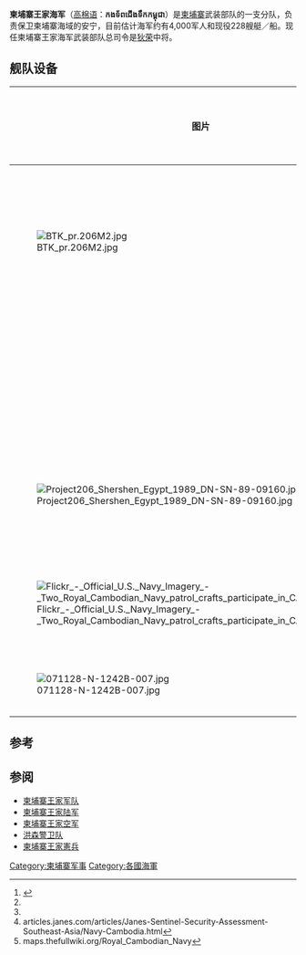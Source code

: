{{Infobox military unit
|unit_name     = 柬埔寨海军武装部队 <br>{{lang|km|កងទ័ពជើងទឹកកម្ពុជា}}
|image         = 
|caption       = 
|start_date    = 1953年
|country       = {{flagicon|Cambodia}} [[柬埔寨王国|柬埔寨王国]]
|allegiance    = 
|branch        =
|type          = [[海军|海军]]
|role          =
|size          = 
|command_structure   =[[柬埔寨军事|柬埔寨王家军队]]
|garrison            =[[金边|金边]]、[[西哈努克|西哈努克]]、[[国公|国公]]、[[贡布省|贡不省]]
|garrison_label      =
|nickname            =
|patron=
|motto               = ''保卫柬埔寨王国''
|colours=
|colors_label=
|march=
|mascot=
|equipment=
|equipment_label=
|battles=
|anniversaries= 1953年11月9日
|decorations=
|battle_honours=
<!-- Commanders -->
|commander1= [[狄荣|狄荣]]将军
|commander1_label= 海軍中將
|commander2=
|commander2_label= Rear-Admiral
|commander3=
|commander3_label=
|notable_commanders=
<!-- Insignia -->
|identification_symbol=
|identification_symbol_label=
|identification_symbol_2=
|identification_symbol_2_label=
|identification_symbol_3=
|identification_symbol_3_label=
<!-- Aircraft -->
|aircraft_attack=
|aircraft_bomber=
|aircraft_electronic=
|aircraft_fighter=
|aircraft_interceptor=
|aircraft_patrol=
|aircraft_recon=
|aircraft_trainer=
|aircraft_transport=
}}
'''柬埔寨王家海军'''（[[高棉语|高棉语]]：'''កងទ័ពជើងទឹកកម្ពុជា'''）是[[柬埔寨|柬埔寨]]武装部队的一支分队，负责保卫柬埔寨海域的安宁，目前估计海军约有4,000军人和现役228艘艇／船。现任柬埔寨王家海军武装部队总司令是[[狄荣|狄荣]]中将。

==舰队设备==

{| class="wikitable"
|-
! 图片
! 船舶类型
! 製造國
! 数量
! 編號
|-
| [[File:BTK_pr.206M2.jpg|center]]
| {{link-en|圖利亞級魚雷艇|Turya-class torpedo boat|圖利亞級}}魚雷巡邏快速攻擊艇<ref name="#1">{{cite web|url=http://www.asiafinest.com/forum/lofiversion/index.php/t71174.html|title=Asia Finest Discussion Forum > Cambodia Military|publisher=|accessdate=24 December 2014|archive-date=2016-03-04|archive-url=https://web.archive.org/web/20160304090008/http://www.asiafinest.com/forum/lofiversion/index.php/t71174.html|dead-url=yes}}</ref>
|{{苏联}}
| 5
|1121-1125
|-
|
|{{link-en|斯滕卡級巡邏艇|Stenka-class patrol boat|斯滕卡級}}巡邏快速攻擊艇
|{{苏联}}<ref name="#1"/>
|5
|1131-1135
|-
| [[File:Project206_Shershen_Egypt_1989_DN-SN-89-09160.jpg|center]]
|{{link-en|胡蜂級魚雷艇|Shershen-class torpedo boat|胡蜂級}}巡邏快速攻擊艇
|{{苏联}}<ref name="#1"/>
|1
|1115
|-
| [[File:Flickr_-_Official_U.S._Navy_Imagery_-_Two_Royal_Cambodian_Navy_patrol_crafts_participate_in_CARAT_2012..jpg|center]]
| 快速巡邏艇<ref>articles.janes.com/articles/Janes-Sentinel-Security-Assessment-Southeast-Asia/Navy-Cambodia.html</ref>
|{{CHN}}
| 15
|1141-1145, 1101-1109
|-
|[[File:071128-N-1242B-007.jpg|center]]
|登陸艇
|{{CHN}}
|1
|1401<ref>maps.thefullwiki.org/Royal_Cambodian_Navy</ref>
|}

==参考==
{{Commons category|Royal Cambodian Navy}}
{{Reflist}}

==参阅==

*[[柬埔寨军事|柬埔寨王家军队]]
*[[柬埔寨王家陆军|柬埔寨王家陆军]]
*[[柬埔寨王家空军|柬埔寨王家空军]]
*[[洪森警卫队|洪森警卫队]]
*[[柬埔寨王家憲兵|柬埔寨王家憲兵]]

{{亚洲题目|海军}}

[[Category:柬埔寨军事|Category:柬埔寨军事]]
[[Category:各國海軍|Category:各國海軍]]